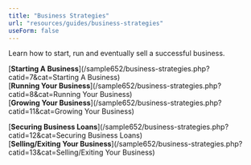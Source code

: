 ```yaml
---
title: "Business Strategies"
url: "resources/guides/business-strategies"
useForm: false
---
```


Learn how to start, run and eventually sell a successful business.
  
[**Starting A Business**](/sample652/business-strategies.php?catid=7&cat=Starting A Business)  
[**Running Your Business**](/sample652/business-strategies.php?catid=8&cat=Running Your Business)  
[**Growing Your Business**](/sample652/business-strategies.php?catid=11&cat=Growing Your Business)  

[**Securing Business Loans**](/sample652/business-strategies.php?catid=12&cat=Securing Business Loans)  
[**Selling/Exiting Your Business**](/sample652/business-strategies.php?catid=13&cat=Selling/Exiting Your Business)  
